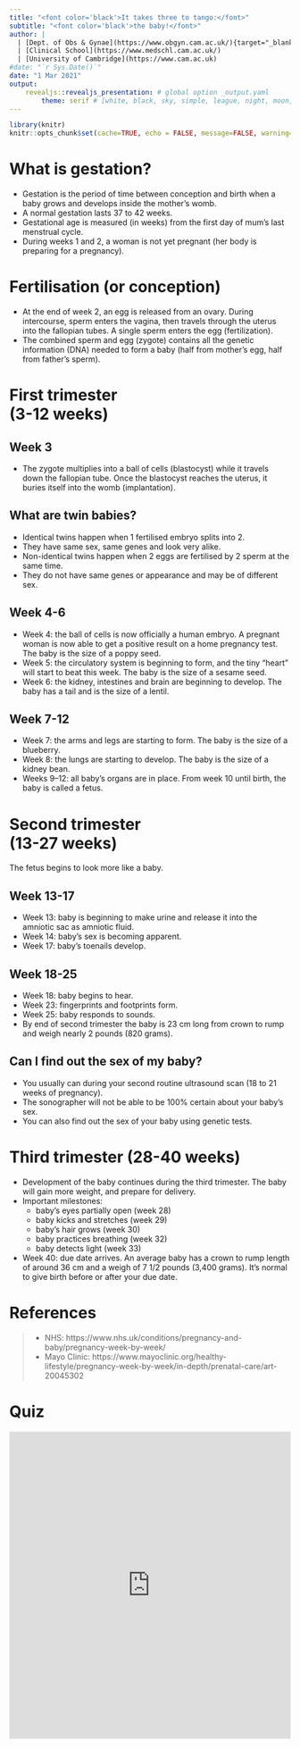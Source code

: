 ```yaml
---
title: "<font color='black'>It takes three to tango:</font>"
subtitle: "<font color='black'>the baby!</font>"
author: |
  | [Dept. of Obs & Gynae](https://www.obgyn.cam.ac.uk/){target="_blank"}
  | [Clinical School](https://www.medschl.cam.ac.uk/)
  | [University of Cambridge](https://www.cam.ac.uk)
#date: "`r Sys.Date()`"
date: "1 Mar 2021"
output: 
    revealjs::revealjs_presentation: # global option _output.yaml
        theme: serif # [white, black, sky, simple, league, night, moon, solarized]
---
```

```r
library(knitr)
knitr::opts_chunk$set(cache=TRUE, echo = FALSE, message=FALSE, warning=FALSE) # set global options
```

# What is gestation? {data-background=images/B_preg1.png}
- Gestation is the period of time between conception and birth when a baby grows and develops inside the mother’s womb.
- A normal gestation lasts 37 to 42 weeks.
- Gestational age is measured (in weeks) from the first day of mum’s last menstrual cycle. 
- During weeks 1 and 2, a woman is not yet pregnant (her body is preparing for a pregnancy).

# Fertilisation (or conception) {data-background=images/B_wk2.png}
- At the end of week 2, an egg is released from an ovary. During intercourse, sperm enters the vagina, then travels through the uterus into the fallopian tubes. A single sperm enters the egg (fertilization). 
- The combined sperm and egg (zygote) contains all the genetic information (DNA) needed to form a baby (half from mother’s egg, half from father’s sperm).

# First trimester<br>(3-12 weeks)

## Week 3 {data-background=images/B_wk3.png}
- The zygote multiplies into a ball of cells (blastocyst) while it travels down the fallopian tube. Once the blastocyst reaches the uterus, it buries itself into the womb (implantation).

## What are twin babies? {data-background=images/B_twin_baby.png}
- Identical twins happen when 1 fertilised embryo splits into 2. 
- They have same sex, same genes and look very alike.
- Non-identical twins happen when 2 eggs are fertilised by 2 sperm at the same time. 
- They do not have same genes or appearance and may be of different sex.

## Week 4-6 {data-background=images/B_wk6.png}
- Week 4: the ball of cells is now officially a human embryo. A pregnant woman is now able to get a positive result on a home pregnancy test. The baby is the size of a poppy seed.
- Week 5: the circulatory system is beginning to form, and the tiny "heart" will start to beat this week. The baby is the size of a sesame seed.
- Week 6: the kidney, intestines and brain are beginning to develop. The baby has a tail and is the size of a lentil.

## Week 7-12 {data-background=images/B_wk10.png}
- Week 7: the arms and legs are starting to form. The baby is the size of a blueberry.
- Week 8: the lungs are starting to develop. The baby is the size of a kidney bean.
- Weeks 9–12: all baby’s organs are in place. From week 10 until birth, the baby is called a fetus.

# Second trimester<br>(13-27 weeks)
The fetus begins to look more like a baby.

## Week 13-17
- Week 13: baby is beginning to make urine and release it into the amniotic sac as amniotic fluid.
- Week 14: baby's sex is becoming apparent.
- Week 17: baby's toenails develop.

## Week 18-25 {data-background=images/B_wk25.png}
- Week 18: baby begins to hear.
- Week 23: fingerprints and footprints form.
- Week 25: baby responds to sounds.
- By end of second trimester the baby is 23 cm long from crown to rump and weigh nearly 2 pounds (820 grams).

## Can I find out the sex of my baby? {data-background=images/B_baby_sex.png}
- You usually can during your second routine ultrasound scan (18 to 21 weeks of pregnancy).
- The sonographer will not be able to be 100% certain about your baby's sex.
- You can also find out the sex of your baby using genetic tests.

# Third trimester (28-40 weeks) {data-background=images/B_28-40wk.png}
- Development of the baby continues during the third trimester. The baby will gain more weight, and prepare for delivery.
- Important milestones:
    - baby's eyes partially open (week 28)
    - baby kicks and stretches (week 29)
    - baby's hair grows (week 30)
    - baby practices breathing (week 32)
    - baby detects light (week 33)
- Week 40: due date arrives. An average baby has a crown to rump length of around 36 cm and a weigh of 7 1/2 pounds (3,400 grams). It's normal to give birth before or after your due date.

# References
> - NHS: https://www.nhs.uk/conditions/pregnancy-and-baby/pregnancy-week-by-week/
> - Mayo Clinic: https://www.mayoclinic.org/healthy-lifestyle/pregnancy-week-by-week/in-depth/prenatal-care/art-20045302

# Quiz
<iframe src="https://sung.github.io/CamObsGynCSF2020/baby_scan.html" title="baby quiz" style="top:0; left:0; bottom:0; right:0; width:100%; height:550px; border:none; margin:0; padding:0; overflow:hidden; z-index:999999;">Your browser doesn't support iframes</iframe>
<!--  <script data-quiz src="quizzes/baby-quiz.js"></script>-->
